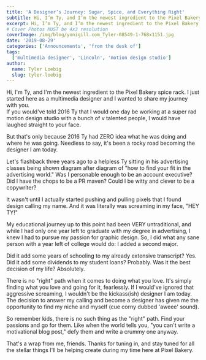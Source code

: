 ```yaml
---
title: 'A Designer’s Journey: Sugar, Spice, and Everything Right'
subtitle: Hi, I’m Ty, and I’m the newest ingredient to the Pixel Bakery spice rack. I just started here as a multimedia designer and I wanted to share my journey with you.
excerpt: Hi, I’m Ty, and I’m the newest ingredient to the Pixel Bakery spice rack. I just started here as a multimedia designer and I wanted to share my journey with you.
# Cover Photos MUST be 4x3 resolution
coverImage: /img/blog/yonigill.com_Tyler-08549-1-768x1151.jpg
date: '2019-08-29'
categories: ['Announcements', 'from the desk of']
tags:
  ['multimedia designer', 'Lincoln', 'motion design studio']
author:
  name: Tyler Loebig
  slug: tyler-loebig
---
```

Hi, I'm Ty, and I'm the newest ingredient to the Pixel Bakery spice rack. I just started here as a multimedia designer and I wanted to share my journey with you.\
If you would've told 2016 Ty that I would one day be working at a super rad motion design studio with a bunch of v talented people, I would have laughed straight to your face.

But that's only because 2016 Ty had ZERO idea what he was doing and where he was going. Needless to say, it's been a rocky road becoming the designer I am today.

Let's flashback three years ago to a helpless Ty sitting in his advertising classes being shown diagram after diagram of "how to find your fit in the advertising world." Was I personable enough to be an account executive? Did I have the chops to be a PR maven? Could I be witty and clever to be a copywriter?

It wasn't until I actually started pushing and pulling pixels that I found design calling my name. And it was literally was screaming in my face, "HEY TY!"

My educational journey up to this point had been VERY untraditional, and while I had only one year left to graduate with my degree in advertising, I knew I had to pursue my passion for graphic design. So, I did what any sane person with a year left of college would do: I added a second major.

Did it add some years of schooling to my already extensive transcript? Yes. Did it add some dividends to my student loans? Probably. Was it the best decision of my life? Absolutely.

There is no "right" path when it comes to doing what you love. It's simply finding what you love and going for it, fearlessly. If I would've ignored that aggressive screaming, I wouldn't be the kickass(ish) designer I am today. The decision to answer my calling and become a designer has given me the opportunity to find my niche and myself (cue corny dubbed 'aweee' sound).

So remember kids, there is no such thing as the "right" path. Find your passions and go for them. Like when the world tells you, "you can't write a motivational blog post," defy them and write a crummy one anyway.

That's a wrap from me, friends. Thanks for tuning in, and stay tuned for all the stellar things I'll be helping create during my time here at Pixel Bakery.